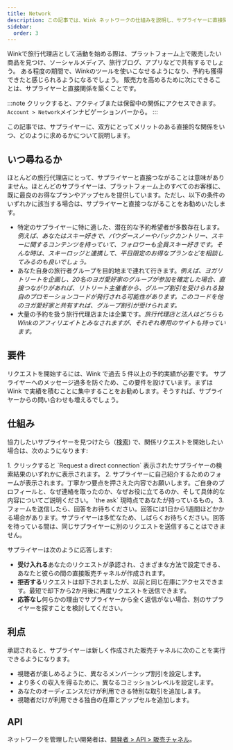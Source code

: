 ```yaml
---
title: Network
description: この記事では、Wink ネットワークの仕組みを説明し、サプライヤーに直接関係を築く方法を紹介します。
sidebar:
  order: 3
---
```


Winkで旅行代理店として活動を始める際は、プラットフォーム上で販売したい商品を見つけ、ソーシャルメディア、旅行ブログ、アプリなどで共有するでしょう。
ある程度の期間で、Winkのツールを使いこなせるようになり、予約も獲得できたと感じられるようになるでしょう。
販売力を高めるために次にできることは、サプライヤーと直接関係を築くことです。

:::note
クリックすると、アクティブまたは保留中の関係にアクセスできます。`Account > Network`メインナビゲーションバーから。
:::

この記事では、サプライヤーに、双方にとってメリットのある直接的な関係をいつ、どのように求めるかについて説明します。

## いつ尋ねるか

ほとんどの旅行代理店にとって、サプライヤーと直接つながることは意味がありません。ほとんどのサプライヤーは、プラットフォーム上のすべてのお客様に、既に最良のお得なプランやアップセルを提供しています。ただし、以下の条件のいずれかに該当する場合は、サプライヤーと直接つながることをお勧めいたします。

* 特定のサプライヤーに特に適した、潜在的な予約希望者が多数存在します。*例えば、あなたはスキー好きで、パウダースノーやバックカントリー、スキーに関するコンテンツを持っていて、フォロワーも全員スキー好きです。そんな時は、スキーロッジと連携して、平日限定のお得なプランなどを相談してみるのも良いでしょう。*
* あなた自身の旅行者グループを目的地まで連れて行きます。*例えば、ヨガリトリートを企画し、20名のヨガ愛好家のグループが参加を確定した場合、直接つながりがあれば、リトリート主催者から、グループ割引を受けられる独自のプロモーションコードが発行される可能性があります。このコードを他のヨガ愛好家と共有すれば、グループ割引が受けられます。*
* 大量の予約を扱う旅行代理店または企業です。*旅行代理店と法人はどちらもWinkのアフィリエイトとみなされますが、それぞれ専用のサイトも持っています。*

## 要件

リクエストを開始するには、Wink で過去 5 件以上の予約実績が必要です。
サプライヤーへのメッセージ過多を防ぐため、この要件を設けています。まずは Wink で実績を積むことに集中することをお勧めします。そうすれば、サプライヤーからの問い合わせも増えるでしょう。

## 仕組み

協力したいサプライヤーを見つけたら（[検索](/studio/search/)) で、関係リクエストを開始したい場合は、次のようになります:

<Steps>
  1. クリックすると `Request a direct connection` 表示されたサプライヤーの検索結果のいずれかに表示されます。
  2. サプライヤーに自己紹介するためのフォームが表示されます。丁寧かつ要点を押さえた内容でお願いします。ご自身のプロフィールと、なぜ連絡を取ったのか、なぜお役に立てるのか、そして具体的な内容についてご説明ください。 `the ask` 現時点であなたが持っているもの。
  3. フォームを送信したら、回答をお待ちください。回答には1日から1週間ほどかかる場合があります。サプライヤーは多忙なため、しばらくお待ちください。回答を待っている間は、同じサプライヤーに別のリクエストを送信することはできません。
</Steps>


サプライヤーは次のように応答します:

* **受け入れる**あなたのリクエストが承認され、さまざまな方法で設定できる、あなたと彼らの間の直接販売チャネルが作成されます。
* **拒否する**リクエストは却下されましたが、以前と同じ在庫にアクセスできます。最短で却下から2か月後に再度リクエストを送信できます。
* **応答なし**何らかの理由でサプライヤーから全く返信がない場合、別のサプライヤーを探すことを検討してください。

## 利点

承認されると、サプライヤーは新しく作成された販売チャネルに次のことを実行できるようになります。

* 視聴者が楽しめるように、異なるメンバーシップ割引を設定します。
* より多くの収入を得るために、異なるコミッションレベルを設定します。
* あなたのオーディエンスだけが利用できる特別な取引を追加します。
* 視聴者だけが利用できる独自の在庫とアップセルを追加します。

## API

ネットワークを管理したい開発者は、[開発者 > API > 販売チャネル](/developers/apis/#sales-channel-api)。

